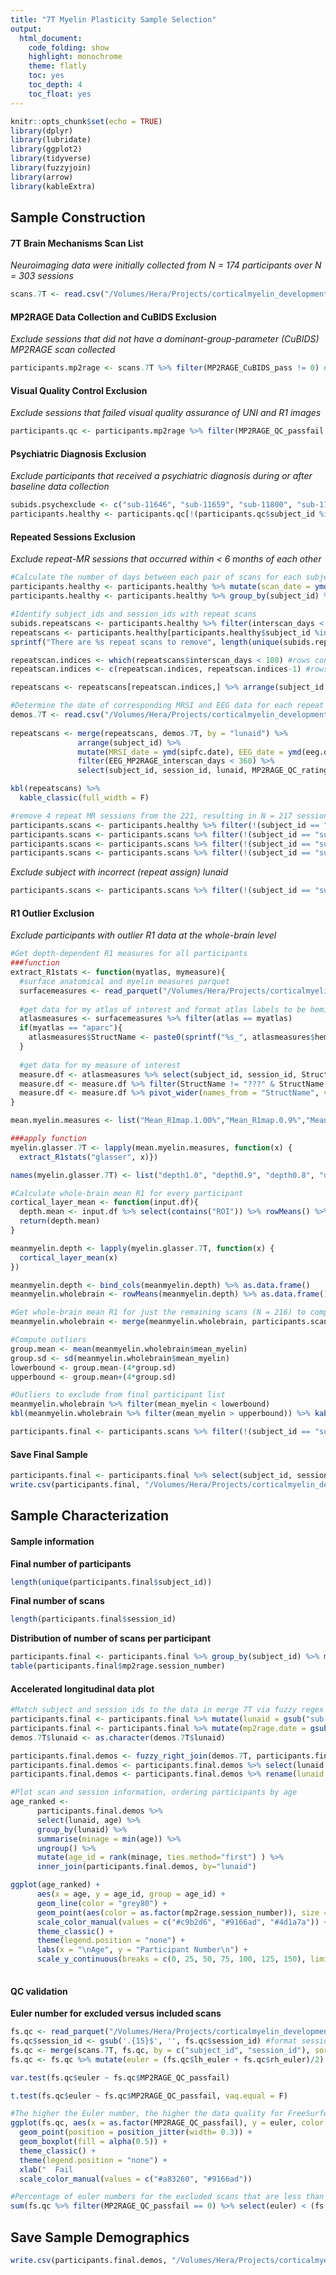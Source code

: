```yaml
---
title: "7T Myelin Plasticity Sample Selection"
output: 
  html_document:
    code_folding: show
    highlight: monochrome
    theme: flatly
    toc: yes
    toc_depth: 4
    toc_float: yes
---
```


```r
knitr::opts_chunk$set(echo = TRUE)
library(dplyr)
library(lubridate)
library(ggplot2)
library(tidyverse)
library(fuzzyjoin)
library(arrow)
library(kableExtra)
```

## Sample Construction

#### 7T Brain Mechanisms Scan List

*Neuroimaging data were initially collected from N = 174 participants over N = 303 sessions*
```r
scans.7T <- read.csv("/Volumes/Hera/Projects/corticalmyelin_development/sample_info/7T_MP2RAGE_curation_QC.csv", sep = "\t") #list of 303 dicom sessions with acquisition and QC information
```

#### MP2RAGE Data Collection and CuBIDS Exclusion

*Exclude sessions that did not have a dominant-group-parameter (CuBIDS) MP2RAGE scan collected*
```r
participants.mp2rage <- scans.7T %>% filter(MP2RAGE_CuBIDS_pass != 0) #remove 35 sessions where no MP2RAGE data were collected or an incorrect sequence was collected from the initial session list of 303, resulting in N = 268 valid sessions from 163 participants
```

#### Visual Quality Control Exclusion 

*Exclude sessions that failed visual quality assurance of UNI and R1 images*
```r
participants.qc <- participants.mp2rage %>% filter(MP2RAGE_QC_passfail != 0) #remove 44 sessions from the original 268 (16.4%) due to failing visual QC of UNI and R1 maps,resulting in N = 224 valid sessions from 145 subjects
```

#### Psychiatric Diagnosis Exclusion 

*Exclude participants that received a psychiatric diagnosis during or after baseline data collection*
```r
subids.psychexclude <- c("sub-11646", "sub-11659", "sub-11800", "sub-11653", "sub-11690", "sub-11812")
participants.healthy <- participants.qc[!(participants.qc$subject_id %in% subids.psychexclude),] #remove 3 baseline sessions (and 3 subjects) from the 225 due to psychiatric diagnosis, resulting in N = 221 sessions from 142 subjects 
```

#### Repeated Sessions Exclusion

*Exclude repeat-MR sessions that occurred within < 6 months of each other*
```r
#Calculate the number of days between each pair of scans for each subject
participants.healthy <- participants.healthy %>% mutate(scan_date = ymd(gsub('.*-', '', session_id)))
participants.healthy <- participants.healthy %>% group_by(subject_id) %>% mutate(interscan_days = c(NA, diff(scan_date))) %>% ungroup()

#Identify subject_ids and session_ids with repeat scans
subids.repeatscans <- participants.healthy %>% filter(interscan_days < 180) %>% select(subject_id)
repeatscans <- participants.healthy[participants.healthy$subject_id %in% subids.repeatscans$subject_id,] %>% select(subject_id, session_id, MP2RAGE_QC_rating, scan_date, interscan_days) %>% mutate(lunaid = gsub("sub-", "", subject_id))
sprintf("There are %s repeat scans to remove", length(unique(subids.repeatscans$subject_id))) #4 participants with repeat scans < 6 months apart
```

```r
repeatscan.indices <- which(repeatscans$interscan_days < 180) #rows containing the repeat scan 
repeatscan.indices <- c(repeatscan.indices, repeatscan.indices-1) #rows containing the repeat scan + the one prior to it (its pair; we go together like rama lama lama ka dinga da dinga dong)

repeatscans <- repeatscans[repeatscan.indices,] %>% arrange(subject_id, session_id)
```

```r
#Determine the date of corresponding MRSI and EEG data for each repeat scan session to find the best matches based on data availability + MP2RAGE QC rating
demos.7T <- read.csv("/Volumes/Hera/Projects/corticalmyelin_development/sample_info/merged_7t.csv") %>% select(lunaid, visitno, top.mri.date, behave.date, rest.date, eeg.date, sipfc.date, sess.age, sess.age_range, sex)
 
repeatscans <- merge(repeatscans, demos.7T, by = "lunaid") %>% 
               arrange(subject_id) %>% 
               mutate(MRSI_date = ymd(sipfc.date), EEG_date = ymd(eeg.date), MRSI_MP2RAGE_interscan_days = abs(MRSI_date - scan_date), EEG_MP2RAGE_interscan_days = abs(EEG_date - scan_date)) %>% 
               filter(EEG_MP2RAGE_interscan_days < 360) %>% 
               select(subject_id, session_id, lunaid, MP2RAGE_QC_rating, scan_date, EEG_date, EEG_MP2RAGE_interscan_days, MRSI_date, MRSI_MP2RAGE_interscan_days)

kbl(repeatscans) %>%
  kable_classic(full_width = F)
```

```r
#remove 4 repeat MR sessions from the 221, resulting in N = 217 sessions from 142 subjects
participants.scans <- participants.healthy %>% filter(!(subject_id == "sub-11668" & session_id == "ses-20180702"))
participants.scans <- participants.scans %>% filter(!(subject_id == "sub-11716" & session_id == "ses-20221118"))
participants.scans <- participants.scans %>% filter(!(subject_id == "sub-11818" & session_id == "ses-20221117"))
participants.scans <- participants.scans %>% filter(!(subject_id == "sub-11822" & session_id == "ses-20210412"))
```

*Exclude subject with incorrect (repeat assign) lunaid*
```r
participants.scans <- participants.scans %>% filter(!(subject_id == "sub-11748" & session_id == "ses-20190401")) #remove 1 sub/session from the 217, resulting in N = 216 sessions from 141 subjects
```

#### R1 Outlier Exclusion

*Exclude participants with outlier R1 data at the whole-brain level*
```r
#Get depth-dependent R1 measures for all participants
###function
extract_R1stats <- function(myatlas, mymeasure){
  #surface anatomical and myelin measures parquet
  surfacemeasures <- read_parquet("/Volumes/Hera/Projects/corticalmyelin_development/BIDS/derivatives/surface_metrics/7T_BrainMechanisms_surfacestats_allatlases.parquet")
  
  #get data for my atlas of interest and format atlas labels to be hemisphere-specific if needed
  atlasmeasures <- surfacemeasures %>% filter(atlas == myatlas)
  if(myatlas == "aparc"){
    atlasmeasures$StructName <- paste0(sprintf("%s_", atlasmeasures$hemisphere), atlasmeasures$StructName)
  }
  
  #get data for my measure of interest
  measure.df <- atlasmeasures %>% select(subject_id, session_id, StructName, all_of(mymeasure))
  measure.df <- measure.df %>% filter(StructName != "???" & StructName != "Background+FreeSurfer_Defined_Medial_Wall") #remove unknown/medial wall label
  measure.df <- measure.df %>% pivot_wider(names_from = "StructName", values_from = all_of(mymeasure)) #long to wide df
}

mean.myelin.measures <- list("Mean_R1map.1.00%","Mean_R1map.0.9%","Mean_R1map.0.8%","Mean_R1map.0.7%","Mean_R1map.0.6%","Mean_R1map.0.5%","Mean_R1map.0.4%","Mean_R1map.0.3%","Mean_R1map.0.2%","Mean_R1map.0.1%", "Mean_R1map.0.0%") #measures to extract data from 

###apply function  
myelin.glasser.7T <- lapply(mean.myelin.measures, function(x) {
  extract_R1stats("glasser", x)})

names(myelin.glasser.7T) <- list("depth1.0", "depth0.9", "depth0.8", "depth0.7", "depth0.6", "depth0.5", "depth0.4", "depth0.3", "depth0.2", "depth0.1", "depth0.0")
```

```r
#Calculate whole-brain mean R1 for every participant
cortical_layer_mean <- function(input.df){
  depth.mean <- input.df %>% select(contains("ROI")) %>% rowMeans() %>% as.data.frame() %>% set_names("mean_myelin")
  return(depth.mean)
}

meanmyelin.depth <- lapply(myelin.glasser.7T, function(x) {
  cortical_layer_mean(x)
})

meanmyelin.depth <- bind_cols(meanmyelin.depth) %>% as.data.frame()
meanmyelin.wholebrain <- rowMeans(meanmyelin.depth) %>% as.data.frame() %>% set_names("mean_myelin") %>% mutate(subject_id = myelin.glasser.7T$depth1.0$subject_id, session_id = myelin.glasser.7T$depth1.0$session_id)

#Get whole-brain mean R1 for just the remaining scans (N = 216) to compute outliers on 
meanmyelin.wholebrain <- merge(meanmyelin.wholebrain, participants.scans, by = c("subject_id", "session_id"))

#Compute outliers
group.mean <- mean(meanmyelin.wholebrain$mean_myelin)
group.sd <- sd(meanmyelin.wholebrain$mean_myelin)
lowerbound <- group.mean-(4*group.sd) 
upperbound <- group.mean+(4*group.sd)

#Outliers to exclude from final participant list
meanmyelin.wholebrain %>% filter(mean_myelin < lowerbound)
kbl(meanmyelin.wholebrain %>% filter(mean_myelin > upperbound)) %>% kable_classic(full_width = F)
```

```r
participants.final <- participants.scans %>% filter(!(subject_id == "sub-11675" & session_id == "ses-20180730"))
```

#### Save Final Sample

```r
participants.final <- participants.final %>% select(subject_id, session_id)
write.csv(participants.final, "/Volumes/Hera/Projects/corticalmyelin_development/sample_info/7T_finalsample_subses.csv", quote = F, row.names = F)
```

## Sample Characterization

#### Sample information

**Final number of participants**

```r
length(unique(participants.final$subject_id))
```

**Final number of scans**

```r
length(participants.final$session_id)
```

**Distribution of number of scans per participant**

```r
participants.final <- participants.final %>% group_by(subject_id) %>% mutate(mp2rage.session_number = dense_rank(session_id))
table(participants.final$mp2rage.session_number)
```

#### Accelerated longitudinal data plot

```r
#Match subject and session ids to the data in merge 7T via fuzzy regex matching between lunaid-lunaid and top.mri.date versus session_id date
participants.final <- participants.final %>% mutate(lunaid = gsub("sub-", "", subject_id)) #create lunaid variable
participants.final <- participants.final %>% mutate(mp2rage.date = gsub("ses-", "", session_id)) #scandate variable
demos.7T$lunaid <- as.character(demos.7T$lunaid)

participants.final.demos <- fuzzy_right_join(demos.7T, participants.final, by = c("lunaid" = "lunaid", "top.mri.date" = "mp2rage.date"), match_fun = str_detect)
participants.final.demos <- participants.final.demos %>% select(lunaid.x, subject_id, session_id, visitno, mp2rage.session_number, top.mri.date, sess.age, sess.age_range, sex, behave.date, mp2rage.date, rest.date, sipfc.date, eeg.date)
participants.final.demos <- participants.final.demos %>% rename(lunaid = lunaid.x, age = sess.age)
```

```r
#Plot scan and session information, ordering participants by age
age_ranked <-
      participants.final.demos %>%
      select(lunaid, age) %>%
      group_by(lunaid) %>%
      summarise(minage = min(age)) %>%
      ungroup() %>%
      mutate(age_id = rank(minage, ties.method="first") ) %>%
      inner_join(participants.final.demos, by="lunaid")

ggplot(age_ranked) +
      aes(x = age, y = age_id, group = age_id) +
      geom_line(color = "grey80") +
      geom_point(aes(color = as.factor(mp2rage.session_number)), size = 2.5) +
      scale_color_manual(values = c("#c9b2d6", "#9166ad", "#4d1a7a")) +
      theme_classic() +
      theme(legend.position = "none") +
      labs(x = "\nAge", y = "Participant Number\n") +
      scale_y_continuous(breaks = c(0, 25, 50, 75, 100, 125, 150), limits = c(0, 150))
      
```

#### QC validation

**Euler number for excluded versus included scans**

```r
fs.qc <- read_parquet("/Volumes/Hera/Projects/corticalmyelin_development/BIDS/derivatives/surface_metrics/7T_BrainMechanisms_brainmeasures.parquet") %>% select(subject_id, session_id, lh_euler, rh_euler) #Euler numbers from fstabulate
fs.qc$session_id <- gsub('.{15}$', '', fs.qc$session_id) #format session_id to remove long.sub-id from the session name (just keep ses-date)
fs.qc <- merge(scans.7T, fs.qc, by = c("subject_id", "session_id"), sort = F) #euler number exists for n = 265 scans. This is all scans where a MP2RAGE was collected, with the exception of 3 scans that failed to run through freesurfer due to extremely low quality
fs.qc <- fs.qc %>% mutate(euler = (fs.qc$lh_euler + fs.qc$rh_euler)/2)
``` 

```r
var.test(fs.qc$euler ~ fs.qc$MP2RAGE_QC_passfail)
```

```r
t.test(fs.qc$euler ~ fs.qc$MP2RAGE_QC_passfail, vaq.equal = F)
```

```r
#The higher the Euler number, the higher the data quality for FreeSurfer cortical reconstruction
ggplot(fs.qc, aes(x = as.factor(MP2RAGE_QC_passfail), y = euler, color = as.factor(MP2RAGE_QC_passfail))) +
  geom_point(position = position_jitter(width= 0.3)) +
  geom_boxplot(fill = alpha(0.5)) +
  theme_classic() +
  theme(legend.position = "none") +
  xlab("  Fail                                                                Pass") +
  scale_color_manual(values = c("#a83260", "#9166ad"))
```
```r
#Percentage of euler numbers for the excluded scans that are less than the mean euler of the included scans
sum(fs.qc %>% filter(MP2RAGE_QC_passfail == 0) %>% select(euler) < (fs.qc %>% filter(MP2RAGE_QC_passfail == 1) %>% select(euler) %>% colMeans())) / nrow(fs.qc %>% filter(MP2RAGE_QC_passfail == 0))
```

## Save Sample Demographics 

```r
write.csv(participants.final.demos, "/Volumes/Hera/Projects/corticalmyelin_development/sample_info/7T_MP2RAGE_finalsample_demographics.csv", quote = F, row.names = F)
```


